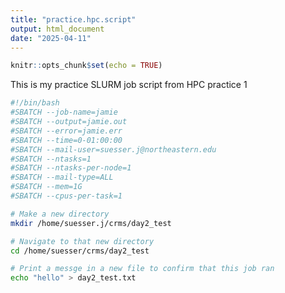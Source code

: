 ```yaml
---
title: "practice.hpc.script"
output: html_document
date: "2025-04-11"
---
```


```r
knitr::opts_chunk$set(echo = TRUE)
```

This is my practice SLURM job script from HPC practice 1

```bash
#!/bin/bash
#SBATCH --job-name=jamie
#SBATCH --output=jamie.out
#SBATCH --error=jamie.err
#SBATCH --time=0-01:00:00
#SBATCH --mail-user=suesser.j@northeastern.edu
#SBATCH --ntasks=1
#SBATCH --ntasks-per-node=1
#SBATCH --mail-type=ALL
#SBATCH --mem=1G
#SBATCH --cpus-per-task=1

# Make a new directory
mkdir /home/suesser.j/crms/day2_test

# Navigate to that new directory
cd /home/suesser/crms/day2_test

# Print a messge in a new file to confirm that this job ran
echo "hello" > day2_test.txt
```

